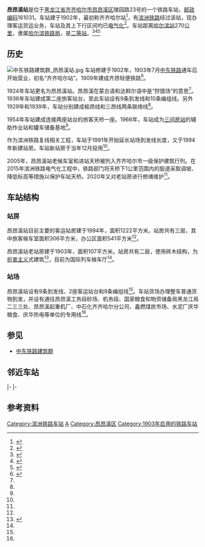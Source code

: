 {{noteTA
|1=zh-cn:始发车次; zh-hk:列車班次;
|2=zh-cn:车次; zh-hk:班次;
}}
{{Infobox China railway station
|车站名称 = 昂昂溪站
|图片=昂昂溪站 2017.jpg
|图片介绍 = 车站站房
|其他名称 = 齐齐哈尔站、西屯站
|车站拼音 = Ang'angxi
|英文名称 = Ang'angxi Railway Station
|车站代码 = 57497<ref>{{cite book|title=中华人民共和国铁路车站代码（GB/T 10302-2010）|publisher=中国标准出版社|year=2010|isbn=155066140495|ignore-isbn-error=true|pages=2}}</ref>
|电报码 = AAX<ref>{{cite book|author=铁道部电子计算技术中心, 铁道部运输局|title=铁路车站站名代码表：TMIS使用|publisher=中国铁道出版社|location=北京|year=1998|isbn=9787113030995|pages=142}}</ref><ref>{{cite book|author=[[中华人民共和国铁道部|中华人民共和国铁道部]]|title=铁路电报站名略号（2012）|publisher=中国铁道出版社|location=北京|year=2012|unified=15113·3468|pages=2}}</ref>
|拼音码 = AAX
|车站位置 = [[黑龙江省|黑龙江省]][[齐齐哈尔市|齐齐哈尔市]][[昂昂溪区|昂昂溪区]]陵园路23号
|坐标 = {{coord|47.159865|N|123.807858|E|format=dms|display=inline,title}}
|归属 = [[哈尔滨铁路局|哈尔滨铁路局]][[三间房站|三间房车站]]
|线路 = [[滨洲铁路|滨洲铁路]]
|车站等级 = [[二等站_(中铁)|二等站]]
|tracks=18
}}
'''昂昂溪站'''是位于[[黑龙江省|黑龙江省]][[齐齐哈尔市|齐齐哈尔市]][[昂昂溪区|昂昂溪区]]陵园路23号的一个铁路车站，[[邮政编码|邮政编码]]161031。车站建于1902年，最初称齐齐哈尔站<ref>{{cite journal|author=陈文龙|title=昂昂溪火车站站名的变迁|journal=铁道知识|year=2012|issue=03|publisher=中国铁道学会|issn=1000-0372|pages=59-63}}</ref>，有[[滨洲铁路|滨洲铁路]]经过该站，现办理客运货运业务，车站及其上下行区间均已[[电气化|电气化]]<ref>{{cite news|author=魏小娟; 王浩浩|url=http://www.peoplerail.com/rail/show-462-324838-1.html|title=富拉尔基至虎尔虎拉接触网一次送电成功|publisher=[[人民铁道|人民铁道]]|date=2017-05-26|accessdate=2018-05-14|archive-date=2019-10-02|archive-url=https://web.archive.org/web/20191002054957/http://www.peoplerail.com/rail/show-462-324838-1.html|dead-url=no}}</ref>。车站距离[[哈尔滨站|哈尔滨站]]270[[公里|公里]]，隶属[[哈尔滨铁路局|哈尔滨铁路局]]，是[[二等站_(中铁)|二等站]]。<ref name="95306info">{{cite web|url=http://hyfw.95306.cn/hyinfo/action/FwcszsAction_index?type=1|title=营业站服务信息查询|publisher=中国铁路95306网|access-date=2020-08-09|archive-date=2018-09-14|archive-url=https://web.archive.org/web/20180914133603/http://hyfw.95306.cn/hyinfo/action/FwcszsAction_index?type=1|dead-url=no}}</ref><ref name="crp">{{cite news|title=始建于1900年！昂昂溪站迎来一件大事|url=https://www.thepaper.cn/newsDetail_forward_8652248|publisher=澎湃新闻|work=中国铁路|date=2020-08-09|accessdate=2020-08-09|archive-date=2020-12-28|archive-url=https://web.archive.org/web/20201228060541/https://www.thepaper.cn/newsDetail_forward_8652248|dead-url=no}}</ref><ref>{{cite web|url=http://www.12306.cn/mormhweb/kyyyz/ky_heb/201001/t20100124_1161.html|language=zh-hans|title=哈尔滨局集团公司客运站数据(车站)|publisher=[[中国铁路客户服务中心|中国铁路客户服务中心]]|accessdate=2012-06-24|archive-date=2017-12-05|archive-url=https://web.archive.org/web/20171205153727/http://www.12306.cn/mormhweb/kyyyz/ky_heb/201001/t20100124_1161.html|dead-url=no}}</ref>

==历史==
[[File:中东铁路建筑群_昂昂溪站.jpg|thumb]]
车站修建于1902年，1903年7月[[中东铁路|中东铁路]]通车后开始营业，初名“齐齐哈尔站”。1909年建成齐昂轻便铁路<ref name="histo">{{cite book|author1=姚丽华|author2=王正非|title=昂昂溪区志|publisher=黑龙江人民出版社|year=2006|isbn=9787207064592}}</ref>{{rp|164}}。

1924年车站更名为昂昂溪站。昂昂溪在蒙古语和达斡尔语中是“狩猎场”的意思<ref name="crp"/>。1936年车站建成第二座旅客站台，至此车站设有9条到发线和10条编组线。另外1929年和1939年，车站分别建成榆昂线和三昂线两条联络线<ref name="histo"/>{{rp|164}}。

1954年车站建成连接两座站台的旅客天桥一座。1966年，车站成为[[三间房站|三间房站]]的辅助作业站和罐车储备基地<ref name="histo"/>{{rp|164}}。

作为滨洲铁路复线相关工程，车站于1991年开始延长站场到发线长度，又于1994年新建站房。车站新站房于当年12月投用<ref name="histo"/>{{rp|164}}。

2005年，昂昂溪站老候车室和进站天桥被列入齐齐哈尔市一级保护建筑行列。在2015年滨洲铁路电气化工程中，铁路部门将天桥下1公里范围内的股道采取调坡、降低标高等措施以保护车站天桥。2020年又对老站房进行修缮维护<ref name="crp"/>。

==车站结构==
===站房===
昂昂溪站目前主要的客运站房建于1994年，面积1222平方米。站房共有三层，其中旅客候车室面积306平方米，办公区面积541平方米<ref name="histo"/>{{rp|164}}。

昂昂溪站老站房建于1903年，面积107平方米。站房共有二层，使用砖木结构，为[[折衷主义|折衷主义]]式建筑<ref>{{Cite journal|author1=付雨千|author2=刘松茯|title=昂昂溪中东铁路保护建筑群研究|work=宁波保国寺大殿建成1000周年学术研讨会暨中国建筑史学分会|date=2013-08-22}}</ref>，目前为国际列车候车厅<ref name="crp"/>。

===站场===
昂昂溪站设有9条到发线、2座客运站台和9条编组线<ref name="histo"/>{{rp|164}}。车站货场办理整车普通货物到发，并设有通往昂昂溪工务段砂场、机务段、国家粮食和物资储备局黑龙江局二三三处、昂昂溪起重机厂、中石化齐齐哈尔分公司、鑫燃煤炭市场、水泥厂庆华粮食、庆华热电等单位的专用线<ref name="95306info"/>。

==参见==
*[[中东铁路建筑群|中东铁路建筑群]]

==邻近车站==
{{start rail box|[[File:China_Railways.svg|16px]] [[中国铁路|中国铁路]]}}
{{s-inop|[[红旗营站|红旗营站]]|{{站|哈尔滨}}方向}}
{{s-line|[[滨洲铁路|滨洲铁路]]<br />← 9km 昂昂溪站 14km →}}
{{s-inop|[[富拉尔基站|富拉尔基站]]|{{站|满洲里}}方向}}
|-
{{s-inop|[[三间房站|三间房站]]|[[平齐线|平齐线]]{{站|四平}}方向}}
{{s-line|三昂联络线<br />← 9km 昂昂溪站 {{0}}{{0}}{{0}} {{0}}{{0}}}}
{{terminus}}
|-
{{s-inop|[[榆树屯站|榆树屯站]]|{{站|齐齐哈尔}}方向}}
{{s-line|[[齐昂铁路|齐昂铁路]]<br />← 6km 昂昂溪站 {{0}}{{0}}{{0}} {{0}}{{0}}}}
{{terminus}}
{{end box}}

==参考资料==
{{commonscat|Ang'angxi Railway Station}}
{{reflist}}
{{滨洲铁路}}

[[Category:滨洲铁路车站|Category:滨洲铁路车站]]
[[Category:齐齐哈尔市铁路车站|A]]
[[Category:昂昂溪区|Category:昂昂溪区]]
[[Category:1903年启用的铁路车站|Category:1903年启用的铁路车站]]